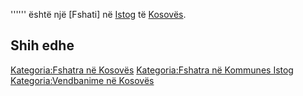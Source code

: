 {{Fshat në 
 | Emri                = Jabučani
 | Emri (Rasa dhanore) = 
 | Figura              = 
 | Shteti              = Kosovës
 | Komuna              = Istog
 | Kodi postar         = 
 | Sipërfaqja          = 
 | Popullsia           = 0
 | Regj. i popullsisë  = 
 | Dend. e popullsisë  = 
 | Faqja zyrtare       = 
 <!--- Koordinatat ----> 
 | Gjerësia            = 42.46889
 | Gjatësia            = 21.40944
 | Lartësia            = 
}}
'''''' është një [Fshati] në [[ Istog ]] të [[ Kosovës ]].

<!-- == Gjeografia == -->
<!-- == Historia == -->
<!-- == Demografia == -->
== Shih edhe ==
{{Komuna Istog}}
{{Kosovo-Administrata-Cung}}

[[Kategoria:Fshatra në Kosovës]]
[[Kategoria:Fshatra në Kommunes Istog]]
[[Kategoria:Vendbanime në Kosovës]]